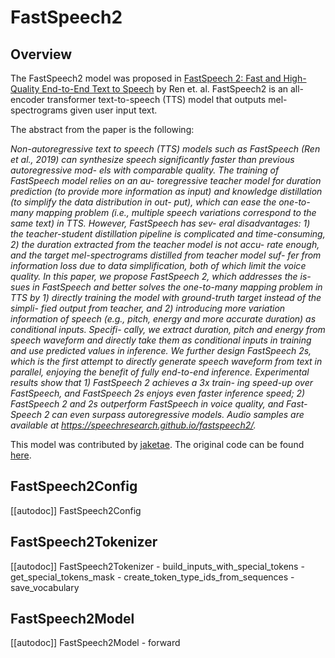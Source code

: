 <!--Copyright 2022 The HuggingFace Team. All rights reserved.

Licensed under the Apache License, Version 2.0 (the "License"); you may not use this file except in compliance with
the License. You may obtain a copy of the License at

http://www.apache.org/licenses/LICENSE-2.0

Unless required by applicable law or agreed to in writing, software distributed under the License is distributed on
an "AS IS" BASIS, WITHOUT WARRANTIES OR CONDITIONS OF ANY KIND, either express or implied. See the License for the
specific language governing permissions and limitations under the License.
-->

# FastSpeech2

## Overview

The FastSpeech2 model was proposed in [FastSpeech 2: Fast and High-Quality End-to-End Text to Speech](https://arxiv.org/abs/2006.04558)  by Ren et. al. FastSpeech2 is an all-encoder transformer text-to-speech (TTS) model that outputs mel-spectrograms given user input text.

The abstract from the paper is the following:

*Non-autoregressive text to speech (TTS) models such as FastSpeech (Ren et al., 2019) can synthesize speech significantly faster than previous autoregressive mod- els with comparable quality. The training of FastSpeech model relies on an au- toregressive teacher model for duration prediction (to provide more information as input) and knowledge distillation (to simplify the data distribution in out- put), which can ease the one-to-many mapping problem (i.e., multiple speech variations correspond to the same text) in TTS. However, FastSpeech has sev- eral disadvantages: 1) the teacher-student distillation pipeline is complicated and time-consuming, 2) the duration extracted from the teacher model is not accu- rate enough, and the target mel-spectrograms distilled from teacher model suf- fer from information loss due to data simplification, both of which limit the voice quality. In this paper, we propose FastSpeech 2, which addresses the is- sues in FastSpeech and better solves the one-to-many mapping problem in TTS by 1) directly training the model with ground-truth target instead of the simpli- fied output from teacher, and 2) introducing more variation information of speech (e.g., pitch, energy and more accurate duration) as conditional inputs. Specifi- cally, we extract duration, pitch and energy from speech waveform and directly take them as conditional inputs in training and use predicted values in inference. We further design FastSpeech 2s, which is the first attempt to directly generate speech waveform from text in parallel, enjoying the benefit of fully end-to-end inference. Experimental results show that 1) FastSpeech 2 achieves a 3x train- ing speed-up over FastSpeech, and FastSpeech 2s enjoys even faster inference speed; 2) FastSpeech 2 and 2s outperform FastSpeech in voice quality, and Fast- Speech 2 can even surpass autoregressive models. Audio samples are available at https://speechresearch.github.io/fastspeech2/.*

This model was contributed by [jaketae](https://huggingface.co/jaketae). The original code can be found [here](https://github.com/pytorch/fairseq).

## FastSpeech2Config

[[autodoc]] FastSpeech2Config


## FastSpeech2Tokenizer

[[autodoc]] FastSpeech2Tokenizer
    - build_inputs_with_special_tokens
    - get_special_tokens_mask
    - create_token_type_ids_from_sequences
    - save_vocabulary


## FastSpeech2Model

[[autodoc]] FastSpeech2Model
    - forward
